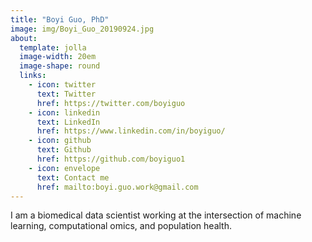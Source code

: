 ```yaml
---
title: "Boyi Guo, PhD"
image: img/Boyi_Guo_20190924.jpg
about:
  template: jolla
  image-width: 20em
  image-shape: round
  links:
    - icon: twitter
      text: Twitter
      href: https://twitter.com/boyiguo
    - icon: linkedin
      text: LinkedIn
      href: https://www.linkedin.com/in/boyiguo/
    - icon: github
      text: Github
      href: https://github.com/boyiguo1
    - icon: envelope
      text: Contact me
      href: mailto:boyi.guo.work@gmail.com
---
```


I am a biomedical data scientist working at the intersection of machine learning, computational omics, and population health.

